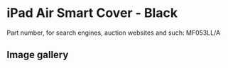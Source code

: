 # iPad Air Smart Cover - Black

Part number, for search engines, auction websites and such: MF053LL/A

## Image gallery

<div style={{ width: "768px" }}>
  <GalleryComponent
    images={[
      {
        original: "/everysource/MF053",
        thumbnail: "/everypreview/MF053",
      },
      {
        original: "/everysource/MF053_AV1_SILVER",
        thumbnail: "/everypreview/MF053_AV1_SILVER",
      },
      {
        original: "/everysource/MF053_AV1_SPACE_GRAY",
        thumbnail: "/everypreview/MF053_AV1_SPACE_GRAY",
      },
      {
        original: "/everysource/MF053_AV3",
        thumbnail: "/everypreview/MF053_AV3",
      },
      {
        original: "/everysource/MF053_AV4",
        thumbnail: "/everypreview/MF053_AV4",
      },
      {
        original: "/everysource/MF053_AV5",
        thumbnail: "/everypreview/MF053_AV5",
      },
      {
        original: "/everysource/MF053_AV6",
        thumbnail: "/everypreview/MF053_AV6",
      }
    ]}
  />
</div>